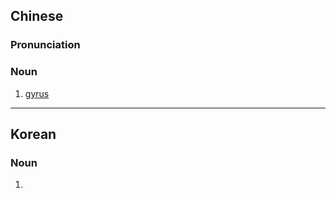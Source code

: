 {{also|脑回}}
==Chinese==
{{zh-forms|s=脑回}}

===Pronunciation===
{{zh-pron
|m=nǎohuí
|cat=n
}}

===Noun===
{{zh-noun}}

# [[gyrus]] {{gloss|a ridge or fold on the cerebral cortex}}

{{zh-cat|Anatomy}}

----

==Korean==
{{ko-hanjatab}}

===Noun===
{{ko-noun|hj|hangeul=뇌회}}

# {{hanja form of|뇌회|[[gyrus]] {{gloss|a ridge or fold on the cerebral cortex}}}}